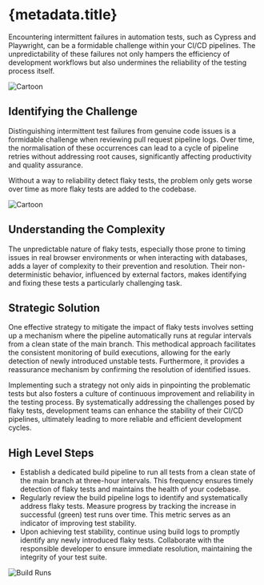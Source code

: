 
# {metadata.title}

Encountering intermittent failures in automation tests, such as Cypress and Playwright, can be a formidable challenge within your CI/CD pipelines. The unpredictability of these failures not only hampers the efficiency of development workflows but also undermines the reliability of the testing process itself.

 ![Cartoon](/blog-assets/fixing-flaky-automation-tests/cartoon2.png)
## Identifying the Challenge
Distinguishing intermittent test failures from genuine code issues is a formidable challenge when reviewing pull request pipeline logs.  Over time, the normalisation of these occurrences can lead to a cycle of pipeline retries without addressing root causes, significantly affecting productivity and quality assurance.

Without a way to reliability detect flaky tests, the problem only gets worse over time as more flaky tests are added to the codebase.

 ![Cartoon](/blog-assets/fixing-flaky-automation-tests/cartoon.png)
## Understanding the Complexity
The unpredictable nature of flaky tests, especially those prone to timing issues in real browser environments or when interacting with databases, adds a layer of complexity to their prevention and resolution. Their non-deterministic behavior, influenced by external factors, makes identifying and fixing these tests a particularly challenging task.

## Strategic Solution
One effective strategy to mitigate the impact of flaky tests involves setting up a mechanism where the pipeline automatically runs at regular intervals from a clean state of the main branch. This methodical approach facilitates the consistent monitoring of build executions, allowing for the early detection of newly introduced unstable tests. Furthermore, it provides a reassurance mechanism by confirming the resolution of identified issues.

Implementing such a strategy not only aids in pinpointing the problematic tests but also fosters a culture of continuous improvement and reliability in the testing process. By systematically addressing the challenges posed by flaky tests, development teams can enhance the stability of their CI/CD pipelines, ultimately leading to more reliable and efficient development cycles.

## High Level Steps
- Establish a dedicated build pipeline to run all tests from a clean state of the main branch at three-hour intervals. This frequency ensures timely detection of flaky tests and maintains the health of your codebase.
- Regularly review the build pipeline logs to identify and systematically address flaky tests. Measure progress by tracking the increase in successful (green) test runs over time. This metric serves as an indicator of improving test stability.
- Upon achieving test stability, continue using build logs to promptly identify any newly introduced flaky tests. Collaborate with the responsible developer to ensure immediate resolution, maintaining the integrity of your test suite.

![Build Runs](/blog-assets/fixing-flaky-automation-tests/failed-pr-pipeline.png)



